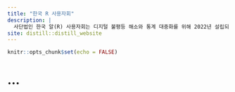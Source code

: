 ```yaml
---
title: "한국 R 사용자회"
description: |
  사단법인 한국 알(R) 사용자회는 디지털 불평등 해소와 통계 대중화를 위해 2022년 설립되었습니다. 오픈 통계 패키지(BitStat) 개발을 비롯하여 최근에 통계 및 데이터 과학 관련 오픈 전자책도 함께 제작하여 발간하고 있습니다. 통계 패키지와 통계 및 데이터 과학 전자책은 사용자회 회원들의 자발적인 참여로 개발 및 유지보수 되고 있습니다.
site: distill::distill_website
---
```


```r
knitr::opts_chunk$set(echo = FALSE)

```

# ...